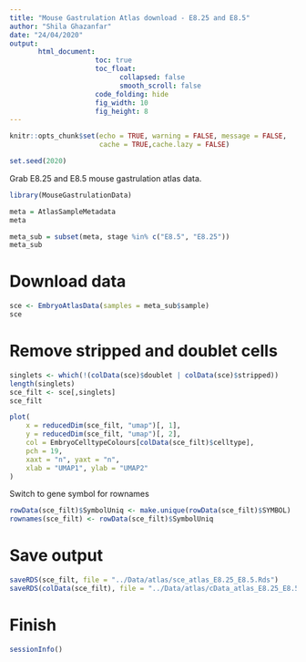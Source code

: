 ```yaml
---
title: "Mouse Gastrulation Atlas download - E8.25 and E8.5"
author: "Shila Ghazanfar"
date: "24/04/2020"
output:
       html_document:
                     toc: true
                     toc_float:
                           collapsed: false
                           smooth_scroll: false
                     code_folding: hide
                     fig_width: 10 
                     fig_height: 8
---
```


```r
knitr::opts_chunk$set(echo = TRUE, warning = FALSE, message = FALSE,
                      cache = TRUE,cache.lazy = FALSE)
```

```r
set.seed(2020)
```

Grab E8.25 and E8.5 mouse gastrulation atlas data.

```r
library(MouseGastrulationData)
```

```r
meta = AtlasSampleMetadata
meta

meta_sub = subset(meta, stage %in% c("E8.5", "E8.25"))
meta_sub
```

# Download data

```r
sce <- EmbryoAtlasData(samples = meta_sub$sample)
sce
```

# Remove stripped and doublet cells

```r
singlets <- which(!(colData(sce)$doublet | colData(sce)$stripped))
length(singlets)
sce_filt <- sce[,singlets]
sce_filt
```

```r
plot(
    x = reducedDim(sce_filt, "umap")[, 1],
    y = reducedDim(sce_filt, "umap")[, 2],
    col = EmbryoCelltypeColours[colData(sce_filt)$celltype],
    pch = 19,
    xaxt = "n", yaxt = "n",
    xlab = "UMAP1", ylab = "UMAP2"
)
```

Switch to gene symbol for rownames

```r
rowData(sce_filt)$SymbolUniq <- make.unique(rowData(sce_filt)$SYMBOL)
rownames(sce_filt) <- rowData(sce_filt)$SymbolUniq
```

# Save output

```r
saveRDS(sce_filt, file = "../Data/atlas/sce_atlas_E8.25_E8.5.Rds")
saveRDS(colData(sce_filt), file = "../Data/atlas/cData_atlas_E8.25_E8.5.Rds")
```

# Finish

```r
sessionInfo()
```